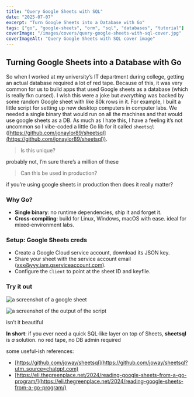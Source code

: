 ```yaml
---
title: "Query Google Sheets with SQL"
date: "2025-07-07"
excerpt: "Turn Google Sheets into a Database with Go"
tags: ["go", "google-sheets", "orm", "sql", "databases", "tutorial"]
coverImage: "/images/covers/query-google-sheets-with-sql-cover.jpg"
coverImageAlt: "Query Google Sheets with SQL cover image"
---
```


## Turning Google Sheets into a Database with Go

So when I worked at my university’s IT department during college, getting an actual database required a lot of red tape. Because of this, it was very common for us to build apps that used Google sheets as a database (which is really fkn cursed). I wish this were a joke but *everything* was backed by some random Google sheet with like 80k rows in it. For example, I built a little script for setting up new desktop computers in computer labs. We needed a single binary that would run on all the machines and that would use google sheets as a DB.
As much as I hate this, I have a feeling it’s not uncommon so I vibe-coded a little Go lib for it called `sheetsql` ([https://github.com/jonaylor89/sheetsql](https://github.com/jonaylor89/sheetsql)).

> Is this unique?

probably not, I’m sure there’s a million of these

> Can this be used in production?

if you’re using google sheets in production then does it really matter?

### Why Go?
- **Single binary**: no runtime dependencies, ship it and forget it.
- **Cross-compiling**: build for Linux, Windows, macOS with ease. ideal for mixed‑environment labs.

### Setup: Google Sheets creds
- Create a Google Cloud service account, download its JSON key.
- Share your sheet with the service account email ([xxx@yyy.iam.gserviceaccount.com](mailto:xxx@yyy.iam.gserviceaccount.com)).
- Configure the `Client` to point at the sheet ID and keyfile.

### Try it out

![a screenshot of a google sheet](/images/posts/query-google-sheets-with-sql-image-3.png)

![a screenshot of the output of the script](/images/posts/query-google-sheets-with-sql-image-4.png)

isn’t it beautiful

**In short**: if you ever need a quick SQL‑like layer on top of Sheets, **sheetsql** is *a* solution. no red tape, no DB admin required

some useful-ish references:
- [https://github.com/joway/sheetsql](https://github.com/joway/sheetsql?utm_source=chatgpt.com)
- [https://eli.thegreenplace.net/2024/reading-google-sheets-from-a-go-program/](https://eli.thegreenplace.net/2024/reading-google-sheets-from-a-go-program/)
